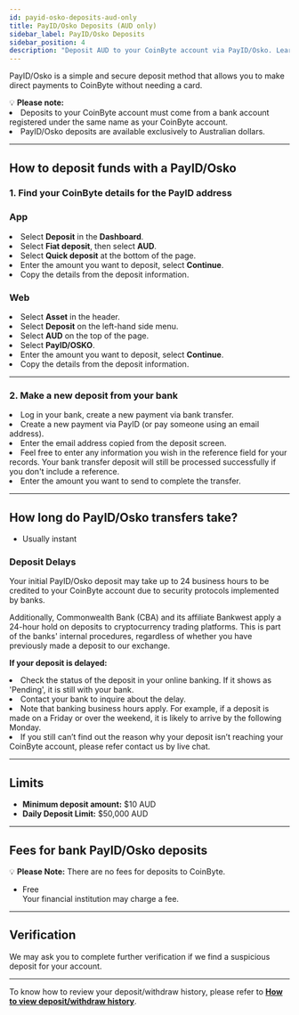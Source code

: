 ```yaml
---
id: payid-osko-deposits-aud-only
title: PayID/Osko Deposits (AUD only)
sidebar_label: PayID/Osko Deposits
sidebar_position: 4
description: "Deposit AUD to your CoinByte account via PayID/Osko. Learn how to use this method, fees, and limits."
---
```


PayID/Osko is a simple and secure deposit method that allows you to make direct payments to CoinByte without needing a card.

<WarningBox>
💡 <strong>Please note:</strong><br/>
<TickList>
  <li>Deposits to your CoinByte account must come from a bank account registered under the same name as your CoinByte account.</li>
  <li>PayID/Osko deposits are available exclusively to Australian dollars.</li>
</TickList>
</WarningBox>

---

## How to deposit funds with a PayID/Osko

### 1. Find your CoinByte details for the PayID address

<Tabs groupId="platform">
  <TabItem value="mobile" label="Mobile App">

<div style={{ marginTop: '2.5rem' }}></div>

### App

<div style={{ marginTop: '1.5rem' }}></div>

<RoundStepList>
  <li>Select <strong>Deposit</strong> in the <strong>Dashboard</strong>.</li>
  <li>Select <strong>Fiat deposit</strong>, then select <strong>AUD</strong>.</li>
  <li>Select <strong>Quick deposit</strong> at the bottom of the page.</li>
  <li>Enter the amount you want to deposit, select <strong>Continue</strong>.</li>
  <li>Copy the details from the deposit information.</li>
</RoundStepList>

  </TabItem>
  <TabItem value="web" label="Web">

<div style={{ marginTop: '2.5rem' }}></div>

### Web

<div style={{ marginTop: '1.5rem' }}></div>

<RoundStepList>
  <li>Select <strong>Asset</strong> in the header.</li>
  <li>Select <strong>Deposit</strong> on the left-hand side menu.</li>
  <li>Select <strong>AUD</strong> on the top of the page.</li>
  <li>Select <strong>PayID/OSKO</strong>.</li>
  <li>Enter the amount you want to deposit, select <strong>Continue</strong>.</li>
  <li>Copy the details from the deposit information.</li>
</RoundStepList>

  </TabItem>
</Tabs>

---

### 2. Make a new deposit from your bank

<RoundStepList>
  <li>Log in your bank, create a new payment via bank transfer.</li>
  <li>Create a new payment via PayID (or pay someone using an email address).</li>
  <li>Enter the email address copied from the deposit screen.</li>
  <li>Feel free to enter any information you wish in the reference field for your records. Your bank transfer deposit will still be processed successfully if you don't include a reference.</li>
  <li>Enter the amount you want to send to complete the transfer.</li>
</RoundStepList>

---

## How long do PayID/Osko transfers take?

- Usually instant

### Deposit Delays

Your initial PayID/Osko deposit may take up to 24 business hours to be credited to your CoinByte account due to security protocols implemented by banks.

Additionally, Commonwealth Bank (CBA) and its affiliate Bankwest apply a 24-hour hold on deposits to cryptocurrency trading platforms. This is part of the banks' internal procedures, regardless of whether you have previously made a deposit to our exchange.

**If your deposit is delayed:**

<RoundStepList>
  <li>Check the status of the deposit in your online banking. If it shows as 'Pending', it is still with your bank.</li>
  <li>Contact your bank to inquire about the delay.</li>
  <li>Note that banking business hours apply. For example, if a deposit is made on a Friday or over the weekend, it is likely to arrive by the following Monday.</li>
  <li>If you still can’t find out the reason why your deposit isn’t reaching your CoinByte account, please refer contact us by live chat.</li>
</RoundStepList>

---

## Limits

- **Minimum deposit amount:** $10 AUD  
- **Daily Deposit Limit:** $50,000 AUD

---

## Fees for bank PayID/Osko deposits

<InfoBox>
💡 <strong>Please Note:</strong> There are no fees for deposits to CoinByte.
</InfoBox>

- Free  
Your financial institution may charge a fee.

---

## Verification

We may ask you to complete further verification if we find a suspicious deposit for your account.

---

To know how to review your deposit/withdraw history, please refer to <strong><a href="/docs/deposits-withdrawals/history/view-transaction-history">How to view deposit/withdraw history</a></strong>.

<RelatedArticles category="deposits-withdrawals" />

